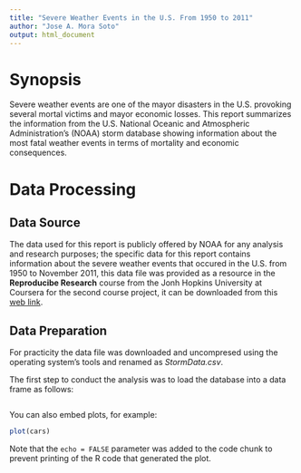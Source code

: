 ```yaml
---
title: "Severe Weather Events in the U.S. From 1950 to 2011"
author: "Jose A. Mora Soto"
output: html_document
---
```


# Synopsis
Severe weather events are one of the mayor disasters in the U.S. provoking several
mortal victims and mayor economic losses. This report summarizes the information
from the U.S. National Oceanic and Atmospheric Administration's (NOAA) storm database
showing information about the most fatal weather events in terms of mortality
and economic consequences.

# Data Processing

## Data Source
The data used for this report is publicly offered by NOAA for any analysis and
research purposes; the specific data for this report contains information about
the severe weather events that occured in the U.S. from 1950 to November 2011,
this data file was provided as a resource in the **Reproducibe Research** course
from the Jonh Hopkins University at Coursera for the second course project, it
can be downloaded from this [web link](https://d396qusza40orc.cloudfront.net/repdata%2Fdata%2FStormData.csv.bz2).

## Data Preparation
For practicity the data file was downloaded and uncompresed using the operating
system's tools and renamed as _StormData.csv_.

The first step to conduct the analysis was to load the database into a data frame
as follows:


```r

```

You can also embed plots, for example:

```r
plot(cars)
```

Note that the `echo = FALSE` parameter was added to the code chunk to prevent printing of the R code that generated the plot.
